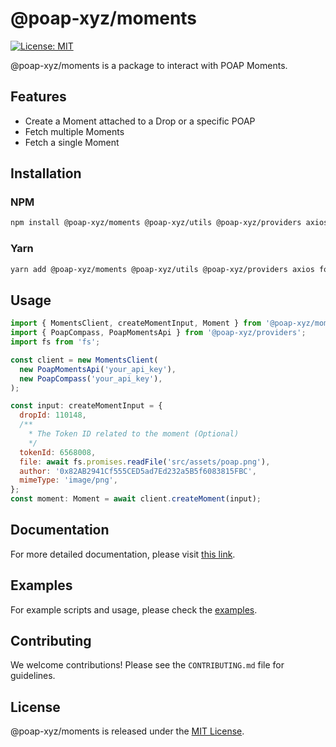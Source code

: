# @poap-xyz/moments

[![License: MIT](https://img.shields.io/badge/License-MIT-green.svg)](https://opensource.org/licenses/MIT)

@poap-xyz/moments is a package to interact with POAP Moments.

## Features

- Create a Moment attached to a Drop or a specific POAP
- Fetch multiple Moments
- Fetch a single Moment

## Installation

### NPM

```bash
npm install @poap-xyz/moments @poap-xyz/utils @poap-xyz/providers axios form-data
```

### Yarn

```bash
yarn add @poap-xyz/moments @poap-xyz/utils @poap-xyz/providers axios form-data
```

## Usage

```javascript
import { MomentsClient, createMomentInput, Moment } from '@poap-xyz/moments';
import { PoapCompass, PoapMomentsApi } from '@poap-xyz/providers';
import fs from 'fs';

const client = new MomentsClient(
  new PoapMomentsApi('your_api_key'),
  new PoapCompass('your_api_key'),
);

const input: createMomentInput = {
  dropId: 110148,
  /**
    * The Token ID related to the moment (Optional)
    */
  tokenId: 6568008,
  file: await fs.promises.readFile('src/assets/poap.png'),
  author: '0x82AB2941Cf555CED5ad7Ed232a5B5f6083815FBC',
  mimeType: 'image/png',
};
const moment: Moment = await client.createMoment(input);
```

## Documentation

For more detailed documentation, please visit [this link](https://documentation.poap.tech/docs).

## Examples

For example scripts and usage, please check the [examples](https://github.com/poap-xyz/poap.js/tree/main/examples).

## Contributing

We welcome contributions! Please see the `CONTRIBUTING.md` file for guidelines.

## License

@poap-xyz/moments is released under the [MIT License](https://opensource.org/licenses/MIT).
